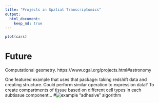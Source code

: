 ```yaml
---
title: "Projects in Spatial Transcriptomics"
output: 
  html_document:
    keep_md: true
---
```




```r
plot(cars)
```






# Future
Computational geometry. 
https://www.cgal.org/projects.html#astronomy

One featured example that uses that package: taking redshift data and creating structure. Could perform similar operation to expression data? To create compartments of tissue based on different cell types in each subtissue component...
#![example "adhesive" algorithm](example.computational.geometry.png)



